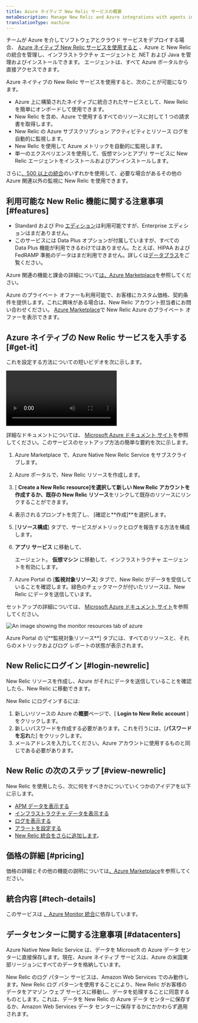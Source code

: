 ```yaml
---
title: Azure ネイティブ New Relic サービスの概要
metaDescription: Manage New Relic and Azure integrations with agents installed directly through the Azure Portal
translationType: machine
---
```



チームが Azure を介してソフトウェアとクラウド サービスをデプロイする場合、 [Azure ネイティブ New Relic サービスを使用すると](https://azuremarketplace.microsoft.com/en-us/marketplace/apps/newrelicinc1635200720692.newrelic_liftr_payg) 、Azure と New Relic の統合を管理し、インフラストラクチャ エージェントと .NET および Java を管理およびインストールできます。 <InlinePopover type="apm"/>エージェントは、すべて Azure ポータルから直接アクセスできます。

Azure ネイティブの New Relic サービスを使用すると、次のことが可能になります。

* Azure 上に構築されたネイティブに統合されたサービスとして、New Relic を簡単にオンボードして使用できます。
* New Relic を含め、Azure で使用するすべてのリソースに対して 1 つの請求書を取得します。
* New Relic の Azure サブスクリプション アクティビティとリソース ログを自動的に監視します。
* New Relic を使用して Azure メトリックを自動的に監視します。
* 単一のエクスペリエンスを使用して、仮想マシンとアプリ サービスに New Relic エージェントをインストールおよびアンインストールします。

さらに[、500 以上の統合](https://newrelic.com/instant-observability)のいずれかを使用して、必要な場合があるその他の Azure 関連以外の監視に New Relic を使用できます。

## 利用可能な New Relic 機能に関する注意事項 [#features]

* Standard および Pro [エディション](/docs/accounts/accounts-billing/new-relic-one-pricing-billing/new-relic-one-pricing-billing/#editions)は利用可能ですが、Enterprise エディションはまだありません。
* このサービスには Data Plus オプションが付属していますが、すべての Data Plus 機能が利用できるわけではありません。たとえば、HIPAA および FedRAMP 準拠のデータはまだ利用できません。詳しくは[データプラス](/docs/accounts/accounts-billing/new-relic-one-pricing-billing/data-ingest-billing/#data-plus)をご覧ください。

Azure 関連の機能と課金の詳細について[は、Azure Marketplace](https://azuremarketplace.microsoft.com/en-us/marketplace/apps/newrelicinc1635200720692.newrelic_liftr_payg)を参照してください。

Azure のプライベート オファーも利用可能で、お客様にカスタム価格、契約条件を提供します。これに興味がある場合は、New Relic アカウント担当者にお問い合わせください。 [Azure Marketplace](https://azuremarketplace.microsoft.com/en-us/marketplace/apps/newrelicinc-privateoffers.nr-privateoffers1?tab=Overview)で New Relic Azure のプライベート オファーを表示できます。

## Azure ネイティブの New Relic サービスを入手する [#get-it]

これを設定する方法についての短いビデオを次に示します。

<Video
  id="48LHdqOMAsQ"
  type="youtube"
/>

詳細なドキュメントについては、 [Microsoft Azure ドキュメント サイト](https://learn.microsoft.com/en-us/azure/partner-solutions/new-relic/new-relic-overview)を参照してください。このサービスのセットアップ方法の簡単な要約を次に示します。

1. Azure Marketplace で、Azure Native New Relic Service をサブスクライブします。

2. Azure ポータルで、New Relic リソースを作成します。

3. \[ **Create a New Relic resource]**を選択して新しい New Relic アカウントを作成するか**、既存の New Relic リソース**をリンクして既存のリソースにリンクすることができます。

4. 表示されるプロンプトを完了し、 \[確認と**作成]**を選択します。

5. \[**リソース構成**] タブで、サービスがメトリックとログを報告する方法を構成します。

6. **アプリ サービス** に移動して、

   <InlinePopover type="apm"/>

   エージェント。 **仮想マシン** に移動して、インフラストラクチャ エージェントを有効にします。

7. Azure Portal の \[**監視対象リソース**] タブで、New Relic がデータを受信していることを確認します。緑色のチェックマークが付いたリソースは、New Relic にデータを送信しています。

セットアップの詳細については、 [Microsoft Azure ドキュメント サイト](https://learn.microsoft.com/en-us/azure/partner-solutions/new-relic/new-relic-overview)を参照してください。

<img
  title="monitor-resources"
  alt="An image showing the monitor resources tab of azure"
  src={infrastructureMonitorResources}
/>

<figcaption>
  Azure Portal の \[**監視対象リソース**] タブには、すべてのリソースと、それらのメトリックおよびログ レポートの状態が表示されます。
</figcaption>

## New Relicにログイン [#login-newrelic]

New Relic リソースを作成し、Azure がそれにデータを送信していることを確認したら、New Relic に移動できます。

New Relic にログインするには:

1. 新しいリソースの Azure の**概要**ページで、\[ **Login to New Relic account** ] をクリックします。
2. 新しいパスワードを作成する必要があります。これを行うには、\[**パスワードを忘れ**た] をクリックします。
3. メールアドレスを入力してください。Azure アカウントに使用するものと同じである必要があります。

## New Relic の次のステップ [#view-newrelic]

New Relic を使用したら、次に何をすべきかについていくつかのアイデアを以下に示します。

* [APM データを表示する](/docs/apm/apm-ui-pages/monitoring/apm-summary-page-view-transaction-apdex-usage-data)
* [インフラストラクチャ データを表示する](/docs/infrastructure/infrastructure-ui-pages/infrastructure-ui-entities)
* [ログを表示する](/docs/logs/ui-data/use-logs-ui)
* [アラートを設定する](/docs/alerts-applied-intelligence/new-relic-alerts/get-started/your-first-nrql-condition)
* [New Relic 統合をさらに追加します](https://newrelic.com/instant-observability)。

## 価格の詳細 [#pricing]

価格の詳細とその他の機能の説明については[、Azure Marketplace](https://azuremarketplace.microsoft.com/en-us/marketplace/apps/newrelicinc1635200720692.newrelic_liftr_payg)を参照してください。

## 統合内容 [#tech-details]

このサービスは [、Azure Monitor 統合](/docs/infrastructure/microsoft-azure-integrations/azure-integrations-list/azure-monitor)に依存しています。

## データセンターに関する注意事項 [#datacenters]

Azure Native New Relic Service は、データを Microsoft の Azure データ センターに直接保存します。現在、Azure ネイティブ サービスは、Azure の米国東部リージョンにすべてのデータを格納しています。

New Relic のログ パターン サービスは、Amazon Web Services でのみ動作します。New Relic ログ パターンを使用することにより、New Relic がお客様のデータをアマゾン ウェブ サービスに移動し、データを処理することに同意するものとします。これは、データを New Relic の Azure データ センターに保存するか、Amazon Web Services データ センターに保存するかにかかわらず適用されます。